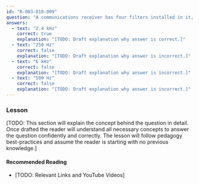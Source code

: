 ```yaml
---
id: "B-003-010-009"
question: "A communications receiver has four filters installed in it, respectively designated as 250 Hz, 500 Hz, 2.4 kHz, and 6 kHz. If you were listening to single sideband, which filter would you utilize?"
answers:
  - text: "2.4 kHz"
    correct: true
    explanation: "[TODO: Draft explanation why answer is correct.]"
  - text: "250 Hz"
    correct: false
    explanation: "[TODO: Draft explanation why answer is incorrect.]"
  - text: "6 kHz"
    correct: false
    explanation: "[TODO: Draft explanation why answer is incorrect.]"
  - text: "500 Hz"
    correct: false
    explanation: "[TODO: Draft explanation why answer is incorrect.]"
---
```


### Lesson

[TODO: This section will explain the concept behind the question in detail. Once drafted the reader will understand all necessary concepts to answer the question confidently and correctly. The lesson will follow pedagogy best-practices and assume the reader is starting with no previous knowledge.]

#### Recommended Reading

- [TODO: Relevant Links and YouTube Videos]
